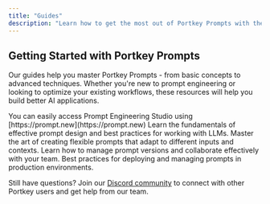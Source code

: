 ```yaml
---
title: "Guides"
description: "Learn how to get the most out of Portkey Prompts with these practical guides"
---
```



## Getting Started with Portkey Prompts

Our guides help you master Portkey Prompts - from basic concepts to advanced techniques. Whether you're new to prompt engineering or looking to optimize your existing workflows, these resources will help you build better AI applications.

<Note>
You can easily access Prompt Engineering Studio using [https://prompt.new](https://prompt.new)
</Note>

<CardGroup cols={2}>
  <Card title="Prompt Engineering Basics" icon="graduation-cap" href="/product/prompts-new/guides/prompt-engineering-basics">
    Learn the fundamentals of effective prompt design and best practices for working with LLMs.
  </Card>
  <Card title="Dynamic Prompting with Variables" icon="brackets-curly" href="/product/prompts-new/guides/dynamic-prompting">
    Master the art of creating flexible prompts that adapt to different inputs and contexts.
  </Card>
  <Card title="Versioning & Collaboration" icon="code-branch" href="/product/prompts-new/guides/versioning-collaboration">
    Learn how to manage prompt versions and collaborate effectively with your team.
  </Card>
  <Card title="Prompt Templates in Production" icon="rocket" href="/product/prompts-new/guides/templates-in-production">
    Best practices for deploying and managing prompts in production environments.
  </Card>
</CardGroup>




Still have questions? Join our [Discord community](https://portkey.sh/reddit-discord) to connect with other Portkey users and get help from our team.
